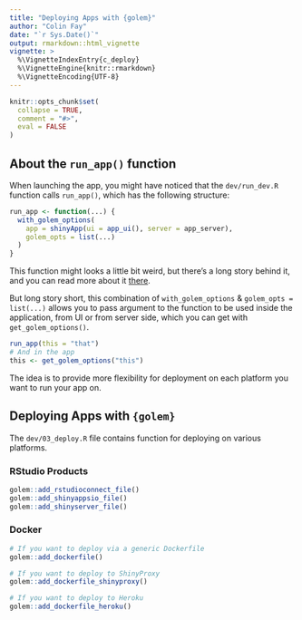 ```yaml
---
title: "Deploying Apps with {golem}"
author: "Colin Fay"
date: "`r Sys.Date()`"
output: rmarkdown::html_vignette
vignette: >
  %\VignetteIndexEntry{c_deploy}
  %\VignetteEngine{knitr::rmarkdown}
  %\VignetteEncoding{UTF-8}
---
```


<script type="text/javascript">
$(document).ready(function () {
  window.initializeCodeFolding("show" === "show");
});
</script>

```r
knitr::opts_chunk$set(
  collapse = TRUE,
  comment = "#>", 
  eval = FALSE
)
```

## About the `run_app()` function

When launching the app, you might have noticed that the `dev/run_dev.R` function calls `run_app()`, which has the following structure:

```r
run_app <- function(...) {
  with_golem_options(
    app = shinyApp(ui = app_ui(), server = app_server), 
    golem_opts = list(...)
  )
}
```

This function might looks a little bit weird, but there's a long story behind it, and you can read more about it [there](https://rtask.thinkr.fr/blog/shinyapp-runapp-shinyappdir-difference/).

But long story short, this combination of `with_golem_options` & `golem_opts = list(...)` allows you to pass argument to the function to be used inside the application, from UI or from server side, which you can get with `get_golem_options()`.

```r
run_app(this = "that")
# And in the app 
this <- get_golem_options("this")
```

The idea is to provide more flexibility for deployment on each platform you want to run your app on.

## Deploying Apps with `{golem}`

The `dev/03_deploy.R` file contains function for deploying on various platforms. 

### RStudio Products

```r
golem::add_rstudioconnect_file()
golem::add_shinyappsio_file()
golem::add_shinyserver_file()
```


### Docker 

```r
# If you want to deploy via a generic Dockerfile
golem::add_dockerfile()

# If you want to deploy to ShinyProxy
golem::add_dockerfile_shinyproxy()

# If you want to deploy to Heroku
golem::add_dockerfile_heroku()
```

